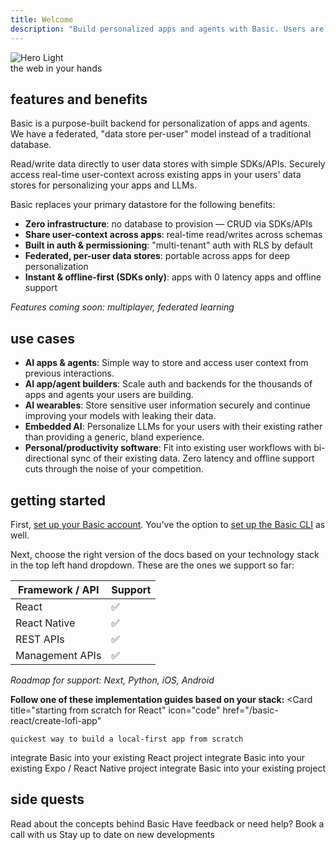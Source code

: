 ```yaml
---
title: Welcome
description: "Build personalized apps and agents with Basic. Users are in control of their data."
---
```

<Frame>
<div style={{ position: 'relative' }}>
  <img
    className="block"
    src="/images/hero_intro2.webp"
    alt="Hero Light"
    style={{ 
      objectFit: 'cover',
      height: '250px',
      width: '100vw',
      maxWidth: '100%',
      objectPosition: 'center',
    }}
  />
  <div style={{
    position: 'absolute',
    bottom: '20px',
    right: '20px',
    color: 'white',
    fontSize: '1.3rem',
    fontWeight: '700',
    textShadow: '3px 3px 3px rgba(0,0,0,0.5)'
  }}>
    the web in your hands
  </div>
</div>
</Frame>

## features and benefits
Basic is a purpose-built backend for personalization of apps and agents. 
We have a federated, "data store per-user" model instead of a traditional database.

Read/write data directly to user data stores with simple SDKs/APIs.
Securely access real-time user-context across existing apps in your users' data stores for personalizing your apps and LLMs.

Basic replaces your primary datastore for the following benefits:
- **Zero infrastructure**: no database to provision — CRUD via SDKs/APIs
- **Share user-context across apps**: real-time read/writes across schemas
- **Built in auth & permissioning**: "multi-tenant" auth with RLS by default
- **Federated, per-user data stores**: portable across apps for deep personalization
- **Instant & offline-first (SDKs only)**: apps with 0 latency apps and offline support

*Features coming soon: multiplayer, federated learning*

## use cases
- **AI apps & agents**: Simple way to store and access user context from previous interactions.
- **AI app/agent builders**: Scale auth and backends for the thousands of apps and agents your users are building.
- **AI wearables**: Store sensitive user information securely and continue improving your models with leaking their data.
- **Embedded AI**: Personalize LLMs for your users with their existing rather than providing a generic, bland experience.
- **Personal/productivity software**: Fit into existing user workflows with bi-directional sync of their existing data. Zero latency and offline support cuts through the noise of your competition. 

## getting started
First, [set up your Basic account](/get-started/adminportal). You've the option to [set up the Basic CLI](/get-started/cli) as well.

Next, choose the right version of the docs based on your technology stack in the top left hand dropdown. These are the ones we support so far:

| Framework / API      | Support   |
|----------------------|-----------|
| React                | ✅        |
| React Native         | ✅        |
| REST APIs            | ✅        |
| Management APIs      | ✅        |

*Roadmap for support: Next, Python, iOS, Android*

**Follow one of these implementation guides based on your stack:**
<Card
    title="starting from scratch for React"
    icon="code"
    href="/basic-react/create-lofi-app"
  >
    quickest way to build a local-first app from scratch
  </Card>

  <CardGroup cols={3}>
    <Card
      title="integrate into existing React project"
      icon="code"
      href="/basic-react/basic-react-sdk"
    >
      integrate Basic into your existing React project
    </Card>
    <Card
      title="integrate into existing Expo / RN project"
      icon="code"
      href="/basic-expo-rn/basic-rn-sdk"
    >
      integrate Basic into your existing Expo / React Native project
    </Card>
    <Card
      title="integrate into non-React project"
      icon="code"
      href="/basic-restapi/basic-api"
    >
      integrate Basic into your existing project
    </Card>
  </CardGroup>

  

## side quests

<CardGroup cols={3}>
<Card
    title="Learn about Basic"
    icon="book"
    href="/readings/user-owned-data-stores"
  >
    Read about the concepts behind Basic
  </Card>
  <Card
    title="Book a call"
    icon="phone"
    href="https://cal.com/abhicvk"
  >
    Have feedback or need help? Book a call with us
  </Card>
  <Card
    title="Follow us on Twitter"
    icon="twitter"
    href="https://twitter.com/basic_db"
  >
    Stay up to date on new developments
  </Card>
</CardGroup>
